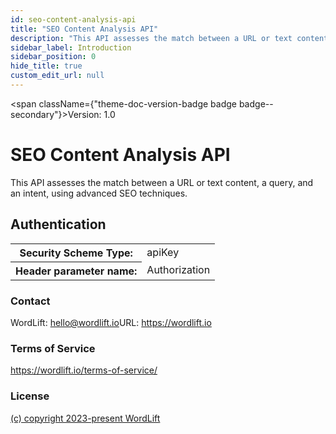 ```yaml
---
id: seo-content-analysis-api
title: "SEO Content Analysis API"
description: "This API assesses the match between a URL or text content, a query, and an intent, using advanced SEO techniques."
sidebar_label: Introduction
sidebar_position: 0
hide_title: true
custom_edit_url: null
---
```



<span className={"theme-doc-version-badge badge badge--secondary"}>Version: 1.0</span>

# SEO Content Analysis API



This API assesses the match between a URL or text content, a query, and an intent, using advanced SEO techniques.

<div style={{"marginBottom":"2rem"}}><h2 id={"authentication"} style={{"marginBottom":"1rem"}}>Authentication</h2><SchemaTabs className={"openapi-tabs__security-schemes"}><TabItem label={"API Key: ApiKey"} value={"ApiKey"}><div><table><tbody><tr><th>Security Scheme Type:</th><td>apiKey</td></tr><tr><th>Header parameter name:</th><td>Authorization</td></tr></tbody></table></div></TabItem></SchemaTabs></div><div style={{"display":"flex","flexDirection":"column","marginBottom":"var(--ifm-paragraph-margin-bottom)"}}><h3 style={{"marginBottom":"0.25rem"}}>Contact</h3><span>WordLift: <a href={"mailto:hello@wordlift.io"}>hello@wordlift.io</a></span><span>URL: <a href={"https://wordlift.io"}>https://wordlift.io</a></span></div><div style={{"marginBottom":"var(--ifm-paragraph-margin-bottom)"}}><h3 style={{"marginBottom":"0.25rem"}}>Terms of Service</h3><a href={"https://wordlift.io/terms-of-service/"}>https://wordlift.io/terms-of-service/</a></div><div style={{"marginBottom":"var(--ifm-paragraph-margin-bottom)"}}><h3 style={{"marginBottom":"0.25rem"}}>License</h3><a href={"https://wordlift.io"}>(c) copyright 2023-present WordLift</a></div>
      